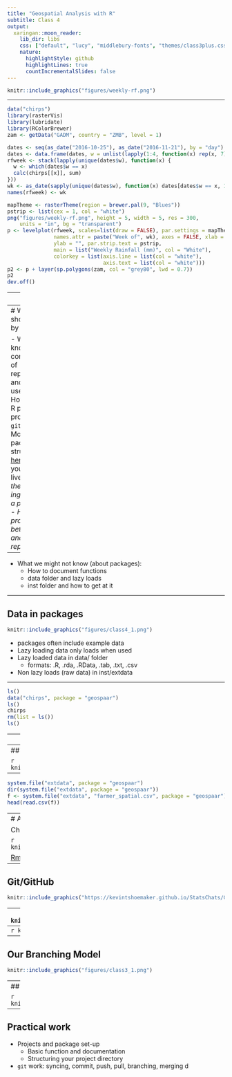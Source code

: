 ```yaml
---
title: "Geospatial Analysis with R"
subtitle: Class 4
output:
  xaringan::moon_reader:
    lib_dir: libs
    css: ["default", "lucy", "middlebury-fonts", "themes/class3plus.css"]
    nature:
      highlightStyle: github
      highlightLines: true
      countIncrementalSlides: false
---
```


```r
knitr::include_graphics("figures/weekly-rf.png")
```

---

```r
data("chirps")
library(rasterVis)
library(lubridate)
library(RColorBrewer)
zam <- getData("GADM", country = "ZMB", level = 1)

dates <- seq(as_date("2016-10-25"), as_date("2016-11-21"), by = "day")
dates <- data.frame(dates, w = unlist(lapply(1:4, function(x) rep(x, 7))))
rfweek <- stack(lapply(unique(dates$w), function(x) {
  w <- which(dates$w == x)
  calc(chirps[[x]], sum)
}))
wk <- as_date(sapply(unique(dates$w), function(x) dates[dates$w == x, 1][1]))
names(rfweek) <- wk

mapTheme <- rasterTheme(region = brewer.pal(9, "Blues"))
pstrip <- list(cex = 1, col = "white")
png("figures/weekly-rf.png", height = 5, width = 5, res = 300,
    units = "in", bg = "transparent")
p <- levelplot(rfweek, scales=list(draw = FALSE), par.settings = mapTheme,
               names.attr = paste("Week of", wk), axes = FALSE, xlab = "",
               ylab = "", par.strip.text = pstrip, 
               main = list("Weekly Rainfall (mm)", col = "White"), 
               colorkey = list(axis.line = list(col = "white"), 
                               axis.text = list(col = "white")))
p2 <- p + layer(sp.polygons(zam, col = "grey80", lwd = 0.7))
p2
dev.off()
```

---
# Today

- A review of where we are so far
- Rmarkdown demo
- Picking up from last class
  - Projects and package set-up
  - Practical work:
      - Basic functions and documentation
      - `git` work: syncing, commit, push, pull, branching, merging

---
# What we should know by now

- We should know:
  - Key concepts/tools of reproducibility and why we use them
  - How to set up R package project with `git` VCS
  - More on package structures: see [here](https://r-pkgs.org/package-structure-state.html)
  - Where your library lives
  - *What the key ingredients in a package are*
  - *How to keep project synced between local and remote repos*

--

- What we might not know (about packages):
  - How to document functions
  - data folder and lazy loads
  - inst folder and how to get at it

---

## Data in packages

```r
knitr::include_graphics("figures/class4_1.png")
```

- packages often include example data
- Lazy loading data only loads when used
- Lazy loaded data in data/ folder
  - formats: .R, .rda, .RData, .tab, .txt, .csv
- Non lazy loads (raw data) in inst/extdata

---

```r
ls()
data("chirps", package = "geospaar")
ls()
chirps
rm(list = ls())
ls()
```

---
```r
library(geospaar)
ls()
chirps
ls()
```

---
## Raw data in inst/extdata

```r
knitr::include_graphics("figures/class4_2.png")
```

---

```r
system.file("extdata", package = "geospaar")
dir(system.file("extdata", package = "geospaar"))
f <- system.file("extdata", "farmer_spatial.csv", package = "geospaar")
head(read.csv(f))
```

---
# A look at RMarkdown

Chunk options

```r
knitr::include_graphics("figures/class4_3.png")
```

[Rmarkdown demo](rmarkdown_demo.html) by Lei Song

---

## Git/GitHub 

```r
knitr::include_graphics("https://kevintshoemaker.github.io/StatsChats/GIT1.png")
```
---
```r
knitr::include_graphics("https://kevintshoemaker.github.io/StatsChats/GIT2.png")
```
---
```r
knitr::include_graphics("https://i.stack.imgur.com/yof9f.png")
```
---
## Our Branching Model

```r
knitr::include_graphics("figures/class3_1.png")
```

---
## Merging

```r
knitr::include_graphics("figures/class4_gitmerge.png")
```

---
## Practical work
- Projects and package set-up
  - Basic function and documentation
  - Structuring your project directory
- `git` work: syncing, commit, push, pull, branching, merging
 d

